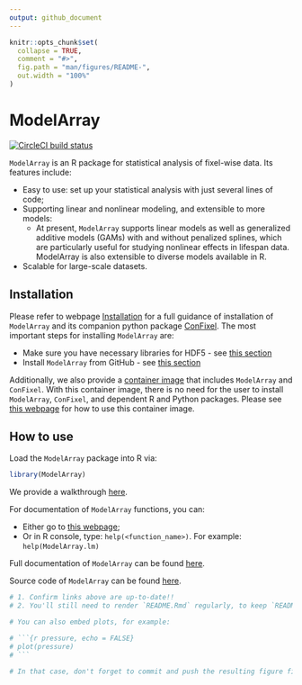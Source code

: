 ```yaml
---
output: github_document
---
```


<!-- TODO README.md is generated from README.Rmd. Please edit that file -->

```r
knitr::opts_chunk$set(
  collapse = TRUE,
  comment = "#>",
  fig.path = "man/figures/README-",
  out.width = "100%"
)
```

# ModelArray

<!-- badges: start -->
[![CircleCI build status](https://circleci.com/gh/PennLINC/ModelArray.svg?style=svg)](https://circleci.com/gh/PennLINC/ModelArray)
<!-- badges: end -->

`ModelArray` is an R package for statistical analysis of fixel-wise data. Its features include:

* Easy to use: set up your statistical analysis with just several lines of code;
* Supporting linear and nonlinear modeling, and extensible to more models: 
  * At present, `ModelArray` supports linear models as well as generalized additive models (GAMs) with and without penalized splines, which are particularly useful for studying nonlinear effects in lifespan data. ModelArray is also extensible to diverse models available in R.
* Scalable for large-scale datasets.

## Installation
Please refer to webpage [Installation](https://pennlinc.github.io/ModelArray/articles/installations.html) for a full guidance of installation of `ModelArray` and its companion python package [ConFixel](https://github.com/PennLINC/ConFixel). The most important steps for installing `ModelArray` are:

* Make sure you have necessary libraries for HDF5 - see [this section](https://pennlinc.github.io/ModelArray/articles/installations.html#install-hdf5-libraries-in-the-system)
* Install `ModelArray` from GitHub - see [this section](https://pennlinc.github.io/ModelArray/articles/installations.html#install-modelarray-r-package-from-github)

Additionally, we also provide a [container image](https://hub.docker.com/r/pennlinc/modelarray_confixel) that includes `ModelArray` and `ConFixel`. With this container image, there is no need for the user to install `ModelArray`, `ConFixel`, and dependent R and Python packages. Please see [this webpage](https://pennlinc.github.io/ModelArray/articles/container.html) for how to use this container image.

<!-- check above links work, esp those with section titles!!! -->

## How to use
Load the `ModelArray` package into R via:
```r
library(ModelArray)
```

We provide a walkthrough [here](https://pennlinc.github.io/ModelArray/articles/walkthrough.html).

For documentation of `ModelArray` functions, you can:

* Either go to [this webpage](https://pennlinc.github.io/ModelArray/reference/index.html);
* Or in R console, type: `help(<function_name>)`. For example: `help(ModelArray.lm)`

Full documentation of `ModelArray` can be found [here](https://pennlinc.github.io/ModelArray/).

Source code of `ModelArray` can be found [here](https://github.com/PennLINC/ModelArray).


```r
# 1. Confirm links above are up-to-date!!
# 2. You'll still need to render `README.Rmd` regularly, to keep `README.md` up-to-date. `devtools::build_readme()` is handy for this. You could also use GitHub Actions to re-render `README.Rmd` every time you push. An example workflow can be found here: <https://github.com/r-lib/actions/tree/master/examples>.

# You can also embed plots, for example:

# ```{r pressure, echo = FALSE}
# plot(pressure)
# ```

# In that case, don't forget to commit and push the resulting figure files, so they display on GitHub and CRAN.


```




